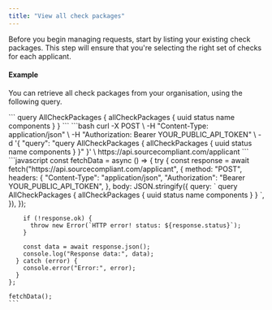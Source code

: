 ```yaml
---
title: "View all check packages"
---
```


Before you begin managing requests, start by listing your existing check packages. This step will ensure that you're selecting the right set of checks for each applicant.

#### Example

You can retrieve all check packages from your organisation, using the following query.

<Tabs>
  <Tab title="GraphQL">
    ```
    query AllCheckPackages {
        allCheckPackages {
            uuid
            status
            name
            components
        }
    }
    ```
  </Tab>
  <Tab title="cURL">
    ```bash
    curl -X POST \
         -H "Content-Type: application/json" \
         -H "Authorization: Bearer YOUR_PUBLIC_API_TOKEN" \
         -d '{
           "query": "query AllCheckPackages { 
             allCheckPackages { 
               uuid 
               status 
               name 
               components 
             } 
           }"
         }' \
         https://api.sourcecompliant.com/applicant
    ```
  </Tab>
  <Tab title="Javascript">
    ```javascript
    const fetchData = async () => {
      try {
        const response = await fetch("https://api.sourcecompliant.com/applicant", {
          method: "POST",
          headers: {
            "Content-Type": "application/json",
            "Authorization": "Bearer YOUR_PUBLIC_API_TOKEN",
          },
          body: JSON.stringify({
            query: `
              query AllCheckPackages {
                allCheckPackages {
                  uuid
                  status
                  name
                  components
                }
              }
            `,
          }),
        });
    
        if (!response.ok) {
          throw new Error(`HTTP error! status: ${response.status}`);
        }
    
        const data = await response.json();
        console.log("Response data:", data);
      } catch (error) {
        console.error("Error:", error);
      }
    };
    
    fetchData();
    ```
  </Tab>
</Tabs>